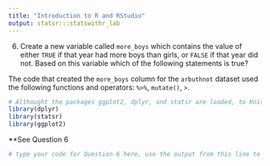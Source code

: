 ```yaml
---
title: "Introduction to R and RStudio"
output: statsr:::statswithr_lab
---
```


6. Create a new variable called `more_boys` which contains the value of either `TRUE` if that year had more boys than girls, or `FALSE` if that year did not. Based on this  variable which of the following statements is true? 

The code that created the `more_boys` column for the `arbuthnot` dataset used the following functions and operators: `%>%`, `mutate()`, `>`.

```r
# Althought the packages ggplot2, dplyr, and statsr are loaded, to Knit, you must have the library functions in your .Rmd file. Don't erase this code block!
library(dplyr)
library(statsr)
library(ggplot2)
```

**See Question 6

```r
# type your code for Question 6 here, use the output from this line to answer Question 6, and Knit

```


